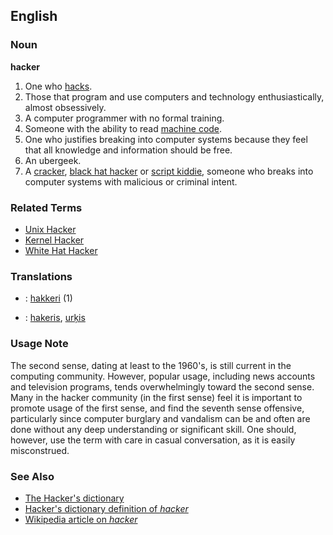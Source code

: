 ==English==

=== Noun ===
'''hacker'''
# One who [[hacks]].
# Those that program and use computers and technology enthusiastically, almost obsessively.
# A computer programmer with no formal training.
# Someone with the ability to read [[machine code]].
# One who justifies breaking into computer systems because they feel that all knowledge and information should be free.
# An ubergeek.
# A [[cracker]], [[black hat hacker]] or [[script kiddie]], someone who breaks into computer systems with malicious or criminal intent.

<!-- Please do not change this to "a term commonly confused with ..." or other such.  The usage note below makes the issue abundantly clear.  In common usage, this *is* the meaning.  I don't like it either, but when a newspaper article says "a hacker broke in ..." they don't mean "a term commonly confused with cracker broke in."  They mean "a cracker broke in." --dmh -->
===Related Terms===
*[[Unix Hacker]]
*[[Kernel Hacker]]
*[[White Hat Hacker]]

===Translations===
*{{fi}}: [[hakkeri]] (1)
*{{lv}}: [[hakeris]], [[urķis]]

===Usage Note===

The second sense, dating at least to the 1960's, is still current in the computing community.  However, popular usage, including news accounts and television programs, tends overwhelmingly toward the second sense.  Many in the hacker community (in the first sense) feel it is important to promote usage of the first sense, and find the seventh sense offensive, particularly since computer burglary and vandalism can be and often are done without any deep understanding or significant skill.  One should, however, use the term with care in casual conversation, as it is easily misconstrued.

===See Also===

*[http://catb.org/~esr/jargon/index.html The Hacker's dictionary]
*[http://catb.org/~esr/jargon/html/H/hacker.html Hacker's dictionary definition of ''hacker'']
*[[w:hacker|Wikipedia article on ''hacker'']]